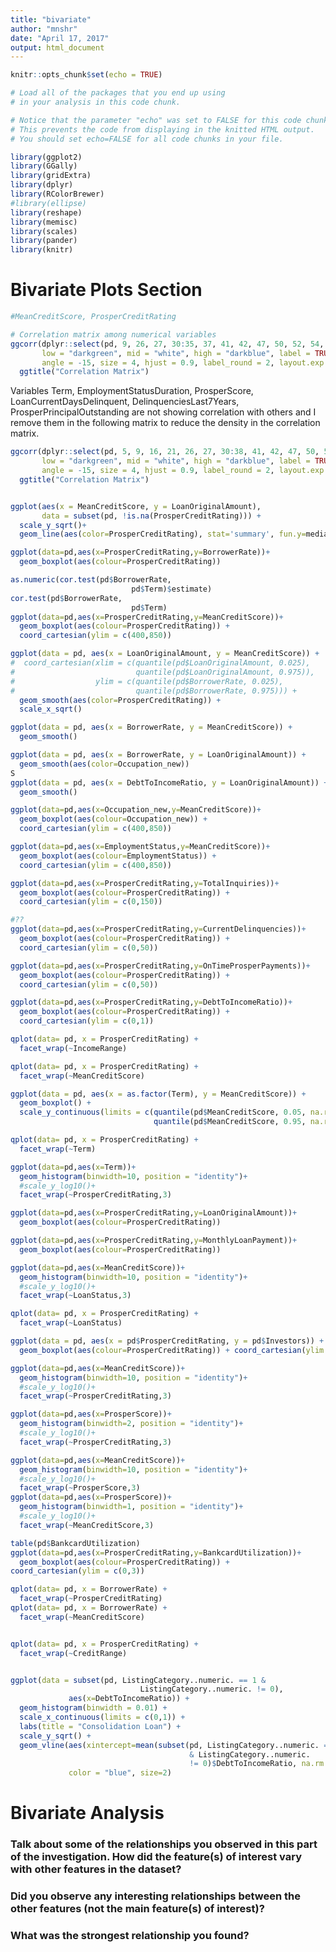 ```yaml
---
title: "bivariate"
author: "mnshr"
date: "April 17, 2017"
output: html_document
---
```


```r
knitr::opts_chunk$set(echo = TRUE)
```
```r
# Load all of the packages that you end up using
# in your analysis in this code chunk.

# Notice that the parameter "echo" was set to FALSE for this code chunk.
# This prevents the code from displaying in the knitted HTML output.
# You should set echo=FALSE for all code chunks in your file.

library(ggplot2)
library(GGally)
library(gridExtra)
library(dplyr)
library(RColorBrewer)
#library(ellipse)
library(reshape)
library(memisc)
library(scales)
library(pander)
library(knitr)
```
# Bivariate Plots Section
```r
#MeanCreditScore, ProsperCreditRating

# Correlation matrix among numerical variables
ggcorr(dplyr::select(pd, 9, 26, 27, 30:35, 37, 41, 42, 47, 50, 52, 54, 57, 62, 64, 81, 86), #9:18
       low = "darkgreen", mid = "white", high = "darkblue", label = TRUE, 
       angle = -15, size = 4, hjust = 0.9, label_round = 2, layout.exp = 2) +
  ggtitle("Correlation Matrix")
```
Variables Term, EmploymentStatusDuration, ProsperScore, LoanCurrentDaysDelinquent, DelinquenciesLast7Years, ProsperPrincipalOutstanding
are not showing correlation with others and I remove them in the following matrix to reduce the density in the correlation matrix.
```r
ggcorr(dplyr::select(pd, 5, 9, 16, 21, 26, 27, 30:38, 41, 42, 47, 50, 52, 54, 57, 58, 60, 62, 64, 81, 86), #9:18
       low = "darkgreen", mid = "white", high = "darkblue", label = TRUE, 
       angle = -15, size = 4, hjust = 0.9, label_round = 2, layout.exp = 2) +
  ggtitle("Correlation Matrix")

```
```r
```
```r
ggplot(aes(x = MeanCreditScore, y = LoanOriginalAmount),
       data = subset(pd, !is.na(ProsperCreditRating))) +
  scale_y_sqrt()+
  geom_line(aes(color=ProsperCreditRating), stat='summary', fun.y=median)

ggplot(data=pd,aes(x=ProsperCreditRating,y=BorrowerRate))+
  geom_boxplot(aes(colour=ProsperCreditRating))

as.numeric(cor.test(pd$BorrowerRate, 
                           pd$Term)$estimate)
cor.test(pd$BorrowerRate, 
                           pd$Term)
ggplot(data=pd,aes(x=ProsperCreditRating,y=MeanCreditScore))+
  geom_boxplot(aes(colour=ProsperCreditRating)) +
  coord_cartesian(ylim = c(400,850))

ggplot(data = pd, aes(x = LoanOriginalAmount, y = MeanCreditScore)) +
#  coord_cartesian(xlim = c(quantile(pd$LoanOriginalAmount, 0.025), 
#                           quantile(pd$LoanOriginalAmount, 0.975)),
#                  ylim = c(quantile(pd$BorrowerRate, 0.025),
#                           quantile(pd$BorrowerRate, 0.975))) +
  geom_smooth(aes(color=ProsperCreditRating)) +
  scale_x_sqrt()

ggplot(data = pd, aes(x = BorrowerRate, y = MeanCreditScore)) +
  geom_smooth()

ggplot(data = pd, aes(x = BorrowerRate, y = LoanOriginalAmount)) +
  geom_smooth(aes(color=Occupation_new))
S
ggplot(data = pd, aes(x = DebtToIncomeRatio, y = LoanOriginalAmount)) +
  geom_smooth()

ggplot(data=pd,aes(x=Occupation_new,y=MeanCreditScore))+
  geom_boxplot(aes(colour=Occupation_new)) +
  coord_cartesian(ylim = c(400,850))

ggplot(data=pd,aes(x=EmploymentStatus,y=MeanCreditScore))+
  geom_boxplot(aes(colour=EmploymentStatus)) +
  coord_cartesian(ylim = c(400,850))

ggplot(data=pd,aes(x=ProsperCreditRating,y=TotalInquiries))+
  geom_boxplot(aes(colour=ProsperCreditRating)) +
  coord_cartesian(ylim = c(0,150))

#??
ggplot(data=pd,aes(x=ProsperCreditRating,y=CurrentDelinquencies))+
  geom_boxplot(aes(colour=ProsperCreditRating)) +
  coord_cartesian(ylim = c(0,50))

ggplot(data=pd,aes(x=ProsperCreditRating,y=OnTimeProsperPayments))+
  geom_boxplot(aes(colour=ProsperCreditRating)) +
  coord_cartesian(ylim = c(0,50))

ggplot(data=pd,aes(x=ProsperCreditRating,y=DebtToIncomeRatio))+
  geom_boxplot(aes(colour=ProsperCreditRating)) +
  coord_cartesian(ylim = c(0,1))

qplot(data= pd, x = ProsperCreditRating) +
  facet_wrap(~IncomeRange)

qplot(data= pd, x = ProsperCreditRating) +
  facet_wrap(~MeanCreditScore)

ggplot(data = pd, aes(x = as.factor(Term), y = MeanCreditScore)) +
  geom_boxplot() + 
  scale_y_continuous(limits = c(quantile(pd$MeanCreditScore, 0.05, na.rm=T), 
                                quantile(pd$MeanCreditScore, 0.95, na.rm=T)))

qplot(data= pd, x = ProsperCreditRating) +
  facet_wrap(~Term)

ggplot(data=pd,aes(x=Term))+
  geom_histogram(binwidth=10, position = "identity")+
  #scale_y_log10()+
  facet_wrap(~ProsperCreditRating,3)

ggplot(data=pd,aes(x=ProsperCreditRating,y=LoanOriginalAmount))+
  geom_boxplot(aes(colour=ProsperCreditRating))

ggplot(data=pd,aes(x=ProsperCreditRating,y=MonthlyLoanPayment))+
  geom_boxplot(aes(colour=ProsperCreditRating))

ggplot(data=pd,aes(x=MeanCreditScore))+
  geom_histogram(binwidth=10, position = "identity")+
  #scale_y_log10()+
  facet_wrap(~LoanStatus,3)

qplot(data= pd, x = ProsperCreditRating) +
  facet_wrap(~LoanStatus)

ggplot(data = pd, aes(x = pd$ProsperCreditRating, y = pd$Investors)) +
  geom_boxplot(aes(colour=ProsperCreditRating)) + coord_cartesian(ylim = c(0,280))

ggplot(data=pd,aes(x=MeanCreditScore))+
  geom_histogram(binwidth=10, position = "identity")+
  #scale_y_log10()+
  facet_wrap(~ProsperCreditRating,3)

ggplot(data=pd,aes(x=ProsperScore))+
  geom_histogram(binwidth=2, position = "identity")+
  #scale_y_log10()+
  facet_wrap(~ProsperCreditRating,3)

ggplot(data=pd,aes(x=MeanCreditScore))+
  geom_histogram(binwidth=10, position = "identity")+
  #scale_y_log10()+
  facet_wrap(~ProsperScore,3)
ggplot(data=pd,aes(x=ProsperScore))+
  geom_histogram(binwidth=1, position = "identity")+
  #scale_y_log10()+
  facet_wrap(~MeanCreditScore,3)

table(pd$BankcardUtilization)
ggplot(data=pd,aes(x=ProsperCreditRating,y=BankcardUtilization))+
  geom_boxplot(aes(colour=ProsperCreditRating)) +
coord_cartesian(ylim = c(0,3))

qplot(data= pd, x = BorrowerRate) +
  facet_wrap(~ProsperCreditRating)
qplot(data= pd, x = BorrowerRate) +
  facet_wrap(~MeanCreditScore)

```
```r
```
```r
qplot(data= pd, x = ProsperCreditRating) +
  facet_wrap(~CreditRange)


ggplot(data = subset(pd, ListingCategory..numeric. == 1 & 
                             ListingCategory..numeric. != 0), 
             aes(x=DebtToIncomeRatio)) +
  geom_histogram(binwidth = 0.01) + 
  scale_x_continuous(limits = c(0,1)) + 
  labs(title = "Consolidation Loan") + 
  scale_y_sqrt() + 
  geom_vline(aes(xintercept=mean(subset(pd, ListingCategory..numeric. == 1 
                                        & ListingCategory..numeric. 
                                        != 0)$DebtToIncomeRatio, na.rm = T)), 
             color = "blue", size=2)
```
# Bivariate Analysis

### Talk about some of the relationships you observed in this part of the investigation. How did the feature(s) of interest vary with other features in the dataset?

### Did you observe any interesting relationships between the other features (not the main feature(s) of interest)?

### What was the strongest relationship you found?

